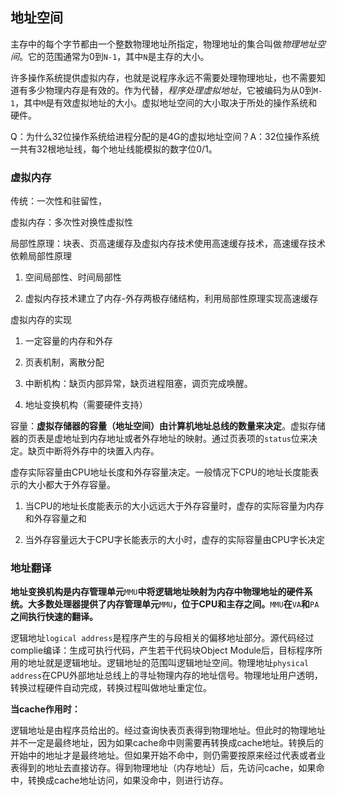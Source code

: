 ## 地址空间

主存中的每个字节都由一个整数物理地址所指定，物理地址的集合叫做*物理地址空间*。它的范围通常为0到`N-1`，其中`N`是主存的大小。

许多操作系统提供虚拟内存，也就是说程序永远不需要处理物理地址，也不需要知道有多少物理内存是有效的。作为代替，*程序处理虚拟地址*，它被编码为从0到`M-1`，其中`M`是有效虚拟地址的大小。虚拟地址空间的大小取决于所处的操作系统和硬件。

Q：为什么32位操作系统给进程分配的是4G的虚拟地址空间？A：32位操作系统一共有32根地址线，每个地址线能模拟的数字位0/1。

### 虚拟内存

传统：一次性和驻留性，

虚拟内存：多次性对换性虚拟性

局部性原理：块表、页高速缓存及虚拟内存技术使用高速缓存技术，高速缓存技术依赖局部性原理

1. 空间局部性、时间局部性

2. 虚拟内存技术建立了内存-外存两极存储结构，利用局部性原理实现高速缓存

虚拟内存的实现

1. 一定容量的内存和外存

2. 页表机制，离散分配

3. 中断机构：缺页内部异常，缺页进程阻塞，调页完成唤醒。

4. 地址变换机构（需要硬件支持）

容量：**虚拟存储器的容量（地址空间）由计算机地址总线的数量来决定**。虚拟存储器的页表是虚地址到内存地址或者外存地址的映射。通过页表项的`status`位来决定。缺页中断将外存中的块置入内存。

虚存实际容量由CPU地址长度和外存容量决定。一般情况下CPU的地址长度能表示的大小都大于外存容量。

1. 当CPU的地址长度能表示的大小远远大于外存容量时，虚存的实际容量为内存和外存容量之和

2. 当外存容量远大于CPU字长能表示的大小时，虚存的实际容量由CPU字长决定

### 地址翻译

**地址变换机构是内存管理单元**`MMU`**中将逻辑地址映射为内存中物理地址的硬件系统。大多数处理器提供了内存管理单元**`MMU`**，位于CPU和主存之间。**`MMU`**在**`VA`**和**`PA`**之间执行快速的翻译。**

逻辑地址`logical address`是程序产生的与段相关的偏移地址部分。源代码经过complie编译：生成可执行代码，产生若干代码块Object Module后，目标程序所用的地址就是逻辑地址。逻辑地址的范围叫逻辑地址空间。物理地址`physical address`在CPU外部地址总线上的寻址物理内存的地址信号。物理地址用户透明，转换过程硬件自动完成，转换过程叫做地址重定位。

**当cache作用时：**

逻辑地址是由程序员给出的。经过查询快表页表得到物理地址。但此时的物理地址并不一定是最终地址，因为如果cache命中则需要再转换成cache地址。转换后的开始中的地址才是最终地址。但如果开始不命中，则仍需要按原来经过代表或者业表得到的地址去直接访存。得到物理地址（内存地址）后，先访问cache，如果命中，转换成cache地址访问，如果没命中，则进行访存。

